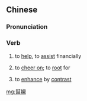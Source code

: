 {{also|帮衬}}
==Chinese==
{{zh-forms|s=帮衬}}

===Pronunciation===
{{zh-pron
|m=bāngchèn
|c=bong1 can3
|c-t=bong1 cin1
|h=pfs=pông-chhen
|cat=v
}}

===Verb===
{{zh-verb}}

# to [[help]], to [[assist]] financially
# {{lb|zh|Cantonese|Hakka}} to [[cheer on]]; to [[root]] for
# {{lb|zh|Hakka}} to [[enhance]] by [[contrast]]

[[mg:幫襯]]